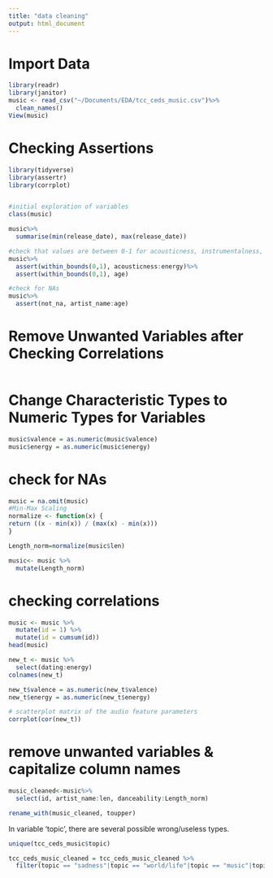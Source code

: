 ```yaml
---
title: "data cleaning"
output: html_document
---
```



# Import Data

```r
library(readr)
library(janitor)
music <- read_csv("~/Documents/EDA/tcc_ceds_music.csv")%>%
  clean_names()
View(music)
```

# Checking Assertions
```r
library(tidyverse)
library(assertr)
library(corrplot)


#initial exploration of variables
class(music)

music%>%
  summarise(min(release_date), max(release_date))

#check that values are between 0-1 for acousticness, instrumentalness, valence, energy, and age
music%>%
  assert(within_bounds(0,1), acousticness:energy)%>%
  assert(within_bounds(0,1), age)

#check for NAs
music%>%
  assert(not_na, artist_name:age)

```

# Remove Unwanted Variables after Checking Correlations

```r

```

# Change Characteristic Types to Numeric Types for Variables
```r
music$valence = as.numeric(music$valence)
music$energy = as.numeric(music$energy)
```

# check for NAs
```r
music = na.omit(music)
#Min-Max Scaling 
normalize <- function(x) {
return ((x - min(x)) / (max(x) - min(x)))
}

Length_norm=normalize(music$len)

music<- music %>%
  mutate(Length_norm)
```


# checking correlations
```r

music <- music %>% 
  mutate(id = 1) %>% 
  mutate(id = cumsum(id))
head(music)

new_t <- music %>% 
  select(dating:energy)
colnames(new_t)

new_t$valence = as.numeric(new_t$valence)
new_t$energy = as.numeric(new_t$energy)

# scatterplot matrix of the audio feature parameters
corrplot(cor(new_t))

```
# remove unwanted variables & capitalize column names 
```r
music_cleaned<-music%>%
  select(id, artist_name:len, danceability:Length_norm)

rename_with(music_cleaned, toupper)

```





In variable 'topic', there are several possible wrong/useless types.
```r
unique(tcc_ceds_music$topic)

tcc_ceds_music_cleaned = tcc_ceds_music_cleaned %>%
  filter(topic == "sadness"|topic == "world/life"|topic == "music"|topic == "romantic"|topic == "violence"|topic == "obscene"|topic == "night/time"|topic == "feelings")
```



